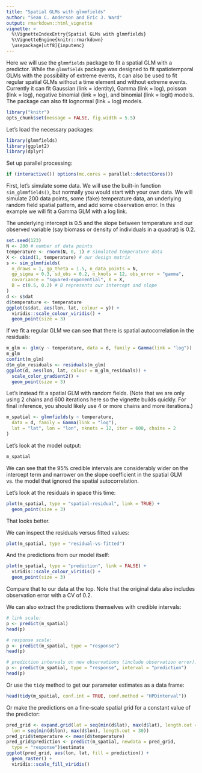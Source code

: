 ```yaml
---
title: "Spatial GLMs with glmmfields"
author: "Sean C. Anderson and Eric J. Ward"
output: rmarkdown::html_vignette
vignette: >
  %\VignetteIndexEntry{Spatial GLMs with glmmfields}
  %\VignetteEngine{knitr::rmarkdown}
  \usepackage[utf8]{inputenc}
---
```


Here we will use the `glmmfields` package to fit a spatial GLM with a predictor. While the `glmmfields` package was designed to fit spatiotemporal GLMs with the possibility of extreme events, it can also be used to fit regular spatial GLMs without a time element and without extreme events. Currently it can fit Gaussian (link = identity), Gamma (link = log), poisson (link = log), negative binomial (link = log), and binomial (link = logit) models. The package can also fit lognormal (link = log) models.
  
```r
library("knitr")
opts_chunk$set(message = FALSE, fig.width = 5.5)
```

Let's load the necessary packages:

```r
library(glmmfields)
library(ggplot2)
library(dplyr)
```

Set up parallel processing:

```r
if (interactive()) options(mc.cores = parallel::detectCores())
```

First, let's simulate some data. We will use the built-in function `sim_glmmfields()`, but normally you would start with your own data. We will simulate 200 data points, some (fake) temperature data, an underlying random field spatial pattern, and add some observation error. In this example we will fit a Gamma GLM with a log link.

The underlying intercept is 0.5 and the slope between temperature and our observed variable (say biomass or density of individuals in a quadrat) is 0.2.

```r
set.seed(123)
N <- 200 # number of data points
temperature <- rnorm(N, 0, 1) # simulated temperature data
X <- cbind(1, temperature) # our design matrix
s <- sim_glmmfields(
  n_draws = 1, gp_theta = 1.5, n_data_points = N,
  gp_sigma = 0.3, sd_obs = 0.2, n_knots = 12, obs_error = "gamma",
  covariance = "squared-exponential", X = X,
  B = c(0.5, 0.2) # B represents our intercept and slope
)
d <- s$dat
d$temperature <- temperature
ggplot(s$dat, aes(lon, lat, colour = y)) +
  viridis::scale_colour_viridis() +
  geom_point(size = 3)
```

If we fit a regular GLM we can see that there is spatial autocorrelation in the residuals:

```r
m_glm <- glm(y ~ temperature, data = d, family = Gamma(link = "log"))
m_glm
confint(m_glm)
d$m_glm_residuals <- residuals(m_glm)
ggplot(d, aes(lon, lat, colour = m_glm_residuals)) +
  scale_color_gradient2() +
  geom_point(size = 3)
```

Let's instead fit a spatial GLM with random fields. (Note that we are only using 2 chains and 600 iterations here so the vignette builds quickly. For final inference, you should likely use 4 or more chains and more iterations.)

```r
m_spatial <- glmmfields(y ~ temperature,
  data = d, family = Gamma(link = "log"),
  lat = "lat", lon = "lon", nknots = 12, iter = 600, chains = 2
)
```

Let's look at the model output:

```r
m_spatial
```

We can see that the 95% credible intervals are considerably wider on the intercept term and narrower on the slope coefficient in the spatial GLM vs. the model that ignored the spatial autocorrelation.

Let's look at the residuals in space this time:

```r
plot(m_spatial, type = "spatial-residual", link = TRUE) +
  geom_point(size = 3)
```

That looks better.

We can inspect the residuals versus fitted values:

```r
plot(m_spatial, type = "residual-vs-fitted")
```

And the predictions from our model itself:

```r
plot(m_spatial, type = "prediction", link = FALSE) +
  viridis::scale_colour_viridis() +
  geom_point(size = 3)
```

Compare that to our data at the top. Note that the original data also includes observation error with a CV of 0.2.

We can also extract the predictions themselves with credible intervals:

```r
# link scale:
p <- predict(m_spatial)
head(p)

# response scale:
p <- predict(m_spatial, type = "response")
head(p)

# prediction intervals on new observations (include observation error):
p <- predict(m_spatial, type = "response", interval = "prediction")
head(p)
```

Or use the `tidy` method to get our parameter estimates as a data frame:

```r
head(tidy(m_spatial, conf.int = TRUE, conf.method = "HPDinterval"))
```

Or make the predictions on a fine-scale spatial grid for a constant value of the predictor:

```r
pred_grid <- expand.grid(lat = seq(min(d$lat), max(d$lat), length.out = 30),
  lon = seq(min(d$lon), max(d$lon), length.out = 30))
pred_grid$temperature <- mean(d$temperature)
pred_grid$prediction <- predict(m_spatial, newdata = pred_grid, 
  type = "response")$estimate
ggplot(pred_grid, aes(lon, lat, fill = prediction)) + 
  geom_raster() +
  viridis::scale_fill_viridis()
```

